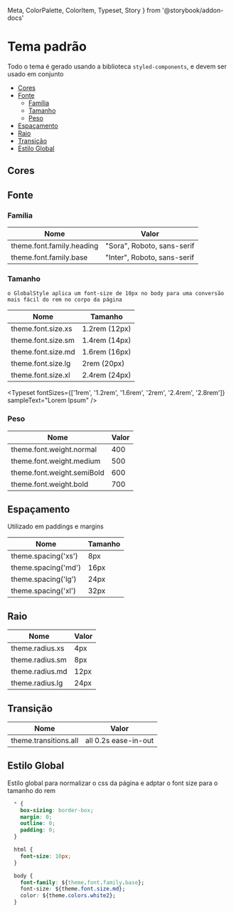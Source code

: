   Meta,
  ColorPalette,
  ColorItem,
  Typeset,
  Story
} from '@storybook/addon-docs'

<Meta title="Introdução/Tema" />

# Tema padrão

Todo o tema é gerado usando a biblioteca `styled-components`, e devem ser usado em conjunto

- [Cores](#cores)
- [Fonte](#fonte)
  - [Família](#família)
  - [Tamanho](#tamanho)
  - [Peso](#peso)
- [Espaçamento](#espaçamento)
- [Raio](#raio)
- [Transição](#transição)
- [Estilo Global](#estilo-global)

<div style={{ height: '50px' }} />

<style>
  {`
    html {
      font-size: 10px;
    }
  `}
</style>

## Cores

<ColorPalette>
  <ColorItem
    title="Primária"
    subtitle="theme.colors.primary[type]"
    colors={{
      light: theme.colors.primary.light,
      base: theme.colors.primary.base,
      dark: theme.colors.primary.dark
    }}
  />
  <ColorItem
    title="Secundária"
    subtitle="theme.colors.secondary[type]"
    colors={{
      light: theme.colors.secondary.light,
      base: theme.colors.secondary.base,
      dark: theme.colors.secondary.dark
    }}
  />
  <ColorItem
    title="Informação"
    subtitle="theme.colors.blueberry[type]"
    colors={{
      light: theme.colors.blueberry.light,
      base: theme.colors.blueberry.base,
      dark: theme.colors.blueberry.dark
    }}
  />
  <ColorItem
    title="Sucesso/Confirmar"
    subtitle="theme.colors.mint[type]"
    colors={{
      light: theme.colors.mint.light,
      base: theme.colors.mint.base,
      dark: theme.colors.mint.dark
    }}
  />
  <ColorItem
    title="Aviso/Alerta"
    subtitle="theme.colors.banana[type]"
    colors={{
      light: theme.colors.banana.light,
      base: theme.colors.banana.base,
      dark: theme.colors.banana.dark
    }}
  />
  <ColorItem
    title="Crítico/Cancelar"
    subtitle="theme.colors.peach[type]"
    colors={{
      light: theme.colors.peach.light,
      base: theme.colors.peach.base,
      dark: theme.colors.peach.dark
    }}
  />
  <ColorItem
    title="Cor de fundo"
    subtitle="theme.colors.background[type]"
    colors={{
      primary: theme.colors.background.primary,
      section: theme.colors.background.section,
      card: theme.colors.background.card,
      cardSection: theme.colors.background.cardSection
    }}
  />
  <ColorItem
    title="Branco"
    subtitle="theme.colors.white"
    colors={{
      white: theme.colors.white,
      white2: theme.colors.white2,
      white3: theme.colors.white3
    }}
  />
  <ColorItem
    title="Preto"
    subtitle="theme.colors.black"
    colors={{
      black: theme.colors.black,
      black2: theme.colors.black2,
      black3: theme.colors.black3
    }}
  />
</ColorPalette>

## Fonte

### Família

| Nome                      | Valor                       |
| ------------------------- | --------------------------- |
| theme.font.family.heading | "Sora", Roboto, sans-serif  |
| theme.font.family.base    | "Inter", Roboto, sans-serif |

### Tamanho

`o GlobalStyle aplica um font-size de 10px no body para uma conversão mais fácil do rem no corpo da página`

| Nome                 | Tamanho        |
| -------------------- | -------------- |
| theme.font.size.xs   | 1.2rem (12px)  |
| theme.font.size.sm   | 1.4rem (14px)  |
| theme.font.size.md   | 1.6rem (16px)  |
| theme.font.size.lg   | 2rem   (20px)  |
| theme.font.size.xl   | 2.4rem (24px)  |

<Typeset
  fontSizes={['1rem', '1.2rem', '1.6rem', '2rem', '2.4rem', '2.8rem']}
  sampleText="Lorem Ipsum"
/>

### Peso

| Nome                       | Valor |
| -------------------------- | ----- |
| theme.font.weight.normal   | 400   |
| theme.font.weight.medium   | 500   |
| theme.font.weight.semiBold | 600   |
| theme.font.weight.bold     | 700   |

## Espaçamento

Utilizado em paddings e margins

| Nome             | Tamanho |
| ---------------- | ------- |
| theme.spacing('xs') | 8px     |
| theme.spacing('md') | 16px    |
| theme.spacing('lg') | 24px    |
| theme.spacing('xl') | 32px    |

## Raio

| Nome             | Valor |
| ---------------- | ----- |
| theme.radius.xs | 4px   |
| theme.radius.sm | 8px   |
| theme.radius.md | 12px  |
| theme.radius.lg | 24px  |

## Transição

| Nome                  | Valor                  |
| --------------------- | ---------------------- |
| theme.transitions.all | all 0.2s ease-in-out   |

## Estilo Global

Estilo global para normalizar o css da página e adptar o font size para o tamanho do rem

```css
  * {
    box-sizing: border-box;
    margin: 0;
    outline: 0;
    padding: 0;
  }

  html {
    font-size: 10px;
  }

  body {
    font-family: ${theme.font.family.base};
    font-size: ${theme.font.size.md};
    color: ${theme.colors.white2};
  }
```
